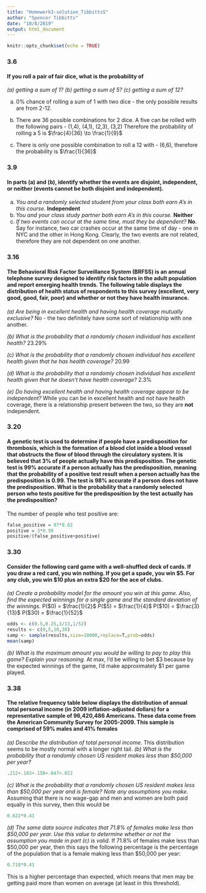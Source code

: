 ```yaml
---
title: "Homework3-solution_TibbittsS"
author: "Spencer Tibbitts"
date: "10/8/2019"
output: html_document
---
```


```r
knitr::opts_chunk$set(echo = TRUE)
```

### 3.6
#### If you roll a pair of fair dice, what is the probability of
*(a) getting a sum of 1?*
*(b) getting a sum of 5?*
*(c) getting a sum of 12?*

a) 0% chance of rolling a sum of 1 with two dice - the only possible results are from 2-12.

b) There are 36 possible combinations for 2 dice.  A five can be rolled with the following pairs - (1,4), (4,1), (2,3), (3,2)
Therefore the probability of rolling a 5 is $\frac{4}{36} \to \frac{1}{9}$

c) There is only one possible combination to roll a 12 with - (6,6), therefore the probability is $\frac{1}{36}$

### 3.9
#### In parts (a) and (b), identify whether the events are disjoint, independent, or neither (events cannot be both disjoint and independent).

(a) *You and a randomly selected student from your class both earn A’s in this course.* 
**Independent**
(b) *You and your class study partner both earn A’s in this course.*
**Neither**
(c) *If two events can occur at the same time, must they be dependent?*
**No**.  Say for instance, two car crashes occur at the same time of day - one in NYC and the other in Hong Kong.  Clearly, the two events are not related, therefore they are not dependent on one another.


### 3.16
#### The Behavioral Risk Factor Surveillance System (BRFSS) is an annual telephone survey designed to identify risk factors in the adult population and report emerging health trends. The following table displays the distribution of health status of respondents to this survey (excellent, very good, good, fair, poor) and whether or not they have health insurance.

*(a) Are being in excellent health and having health coverage mutually exclusive?*
No - the two definitely have some sort of relationship with one another. 

*(b) What is the probability that a randomly chosen individual has excellent health?*
$23.29\%$

*(c) What is the probability that a randomly chosen individual has excellent health given that he has health coverage?*
$20.99%$

*(d) What is the probability that a randomly chosen individual has excellent health given that he doesn’t have health coverage?*
$2.3\%$

*(e) Do having excellent health and having health coverage appear to be independent?*
While you can be in excellent health and not have health coverage, there is a relationship present between the two, so they are **not** independent.

### 3.20
#### A genetic test is used to determine if people have a predisposition for thrombosis, which is the formation of a blood clot inside a blood vessel that obstructs the flow of blood through the circulatory system. It is believed that 3% of people actually have this predisposition. The genetic test is 99% accurate if a person actually has the predisposition, meaning that the probability of a positive test result when a person actually has the predisposition is 0.99. The test is 98% accurate if a person does not have the predisposition. What is the probability that a randomly selected person who tests positive for the predisposition by the test actually has the predisposition?

The number of people who test positive are:
```r
false_positive = 97*0.02
positive = 3*0.99
positive/(false_positive+positive)
```

### 3.30
#### Consider the following card game with a well-shuffled deck of cards. If you draw a red card, you win nothing. If you get a spade, you win $5. For any club, you win $10 plus an extra $20 for the ace of clubs.

*(a) Create a probability model for the amount you win at this game. Also, find the expected winnings for a single game and the standard deviation of the winnings.*
P(\$0) = $\frac{1}{2}$
P(\$5) = $\frac{1}{4}$
P(\$10) = $\frac{3}{13}$
P(\$30) = $\frac{1}{52}$

```r
odds <- c(0.5,0.25,3/13,1/52)
results <- c(0,5,10,30)
samp <- sample(results,size=10000,replace=T,prob=odds)
mean(samp)
```

*(b) What is the maximum amount you would be willing to pay to play this game? Explain your reasoning.*
At max, I'd be willing to bet \$3 because by the expected winnings of the game, I'd make approximately \$1 per game played.


### 3.38
#### The relative frequency table below displays the distribution of annual total personal income (in 2009 inflation-adjusted dollars) for a representative sample of 96,420,486 Americans. These data come from the American Community Survey for 2005-2009. This sample is comprised of 59% males and 41% females

*(a) Describe the distribution of total personal income.*
This distribution seems to be mostly normal with a longer right tail.
*(b) What is the probability that a randomly chosen US resident makes less than $50,000 per year?* 
```r
.212+.183+.158+.047+.022
```
*(c) What is the probability that a randomly chosen US resident makes less than $50,000 per year and is female? Note any assumptions you make. *
Assuming that there is no wage-gap and men and women are both paid equally in this survey, then this would be 
```r
0.622*0.41
```

*(d) The same data source indicates that 71.8% of females make less than $50,000 per year. Use this value to determine whether or not the assumption you made in part (c) is valid.*
If 71.8\% of females make less than \$50,000 per year, then this says the following percentage is the percentage of the population that is a female making less than \$50,000 per year:
```r
0.718*0.41
```
This is a higher percentage than expected, which means that men may be getting paid more than women on average (at least in this threshold).